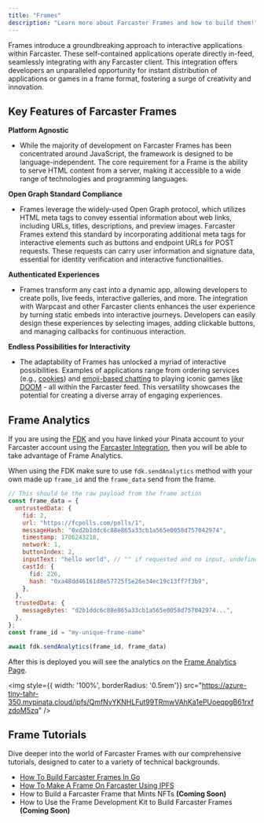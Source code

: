 ```yaml
---
title: "Frames"
description: "Learn more about Farcaster Frames and how to build them!"
---
```


Frames introduce a groundbreaking approach to interactive applications within Farcaster. These self-contained applications operate directly in-feed, seamlessly integrating with any Farcaster client. This integration offers developers an unparalleled opportunity for instant distribution of applications or games in a frame format, fostering a surge of creativity and innovation.

## **Key Features of Farcaster Frames**

**Platform Agnostic**

- While the majority of development on Farcaster Frames has been concentrated around JavaScript, the framework is designed to be language-independent. The core requirement for a Frame is the ability to serve HTML content from a server, making it accessible to a wide range of technologies and programming languages.

**Open Graph Standard Compliance**

- Frames leverage the widely-used Open Graph protocol, which utilizes HTML meta tags to convey essential information about web links, including URLs, titles, descriptions, and preview images. Farcaster Frames extend this standard by incorporating additional meta tags for interactive elements such as buttons and endpoint URLs for POST requests. These requests can carry user information and signature data, essential for identity verification and interactive functionalities.

**Authenticated Experiences**

- Frames transform any cast into a dynamic app, allowing developers to create polls, live feeds, interactive galleries, and more. The integration with Warpcast and other Farcaster clients enhances the user experience by turning static embeds into interactive journeys. Developers can easily design these experiences by selecting images, adding clickable buttons, and managing callbacks for continuous interaction.

**Endless Possibilities for Interactivity**

- The adaptability of Frames has unlocked a myriad of interactive possibilities. Examples of applications range from ordering services (e.g., [cookies](https://warpcast.com/cookie/0x35bbc5a0)) and [emoji-based chatting](https://warpcast.com/stevedylandev.eth/0x46e3fee2) to playing iconic games [like DOOM](https://warpcast.com/cassie/0xc329ea28) - all within the Farcaster feed. This versatility showcases the potential for creating a diverse array of engaging experiences.

## Frame Analytics

If you are using the [FDK](/farcaster/fdk) and you have linked your Pinata account to your Farcaster account using the [Farcaster Integration](/account-management/farcaster), then you will be able to take advantage of Frame Analytics. 

When using the FDK make sure to use `fdk.sendAnalytics` method with your own made up `frame_id` and the `frame_data` send from the frame.

```javascript
// This should be the raw payload from the frame action
const frame_data = {
  untrustedData: {
    fid: 2,
    url: "https://fcpolls.com/polls/1",
    messageHash: "0xd2b1ddc6c88e865a33cb1a565e0058d757042974",
    timestamp: 1706243218,
    network: 1,
    buttonIndex: 2,
    inputText: "hello world", // "" if requested and no input, undefined if input not requested
    castId: {
      fid: 226,
      hash: "0xa48dd46161d8e57725f5e26e34ec19c13ff7f3b9",
    },
  },
  trustedData: {
    messageBytes: "d2b1ddc6c88e865a33cb1a565e0058d757042974...",
  },
};
const frame_id = "my-unique-frame-name"

await fdk.sendAnalytics(frame_id, frame_data)
```

After this is deployed you will see the analytics on the [Frame Analytics Page](https://app.pinata.cloud/frames-analytics). 

<img style={{ width: '100%', borderRadius: '0.5rem'}} src="https://azure-tiny-tahr-350.mypinata.cloud/ipfs/QmfNvYKNHLFut99TRmwVAhKa1ePUoeqpgB61rxfzdoM5zq" />


## Frame Tutorials

Dive deeper into the world of Farcaster Frames with our comprehensive tutorials, designed to cater to a variety of technical backgrounds.

- [How To Build Farcaster Frames In Go](https://www.pinata.cloud/blog/how-to-build-farcaster-frames-in-go)
- [How To Make A Frame On Farcaster Using IPFS](https://www.pinata.cloud/blog/how-to-make-a-frame-on-farcaster-using-ipfs)
- How to Build a Farcaster Frame that Mints NFTs **(Coming Soon)**
- How to Use the Frame Development Kit to Build Farcaster Frames **(Coming Soon)**
